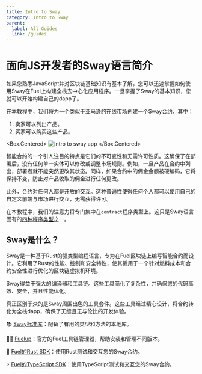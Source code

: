 ```yaml
---
title: Intro to Sway
category: Intro to Sway
parent:
  label: All Guides
  link: /guides
---
```


# 面向JS开发者的Sway语言简介

如果您熟悉JavaScript并对区块链基础知识有基本了解，您可以迅速掌握如何使用Sway在Fuel上构建全栈去中心化应用程序。一旦掌握了Sway的基本知识，您就可以开始构建自己的dapp了。

在本教程中，我们将为一个类似于亚马逊的在线市场创建一个Sway合约，其中：

1. 卖家可以列出产品。
2. 买家可以购买这些产品。

<Box.Centered>
![intro to sway app](/images/intro-to-sway.gif)
</Box.Centered>

智能合约的一个引人注目的特点是它们的不可变性和无需许可性质。这确保了在部署后，没有任何单一实体可以修改或调整市场规则。例如，一旦产品在合约中列出，部署者就不能突然更改其状态。同样，如果合约中的佣金金额被硬编码，它将保持不变，防止对产品收取的佣金进行任何更改。

此外，合约对任何人都是开放的交互。这种普遍性使得任何个人都可以使用自己的自定义前端与市场进行交互，无需获得许可。

在本教程中，我们的注意力将专门集中在`contract`程序类型上。这只是Sway语言固有的[四种程序类型](/docs/sway/sway-program-types/)之一。

## Sway是什么？

Sway是一种基于Rust的强类型编程语言，专为在Fuel区块链上编写智能合约而设计。它利用了Rust的性能、控制和安全特性，使其适用于一个针对燃料成本和合约安全性进行优化的区块链虚拟机环境。

Sway得益于强大的编译器和工具链。这些工具简化了复杂性，并确保您的代码高效、安全，并且性能优化。

真正区别于众的是Sway周围出色的工具套件。这些工具经过精心设计，将合约转化为全栈dapp，确保了无缝且无与伦比的开发体验。

📚 [Sway标准库](https://fuellabs.github.io/sway/master/std/)：配备了有用的类型和方法的本地库。

🧑‍🔧 [Fuelup](https://install.fuel.network/latest/)：官方的Fuel工具链管理器，帮助安装和管理不同版本。

🦀 [Fuel的Rust SDK](https://docs.fuel.network/docs/fuels-rs/)：使用Rust测试和交互您的Sway合约。

⚡ [Fuel的TypeScript SDK](https://docs.fuel.network/docs/fuels-ts/)：使用TypeScript测试和交互您的Sway合约。
